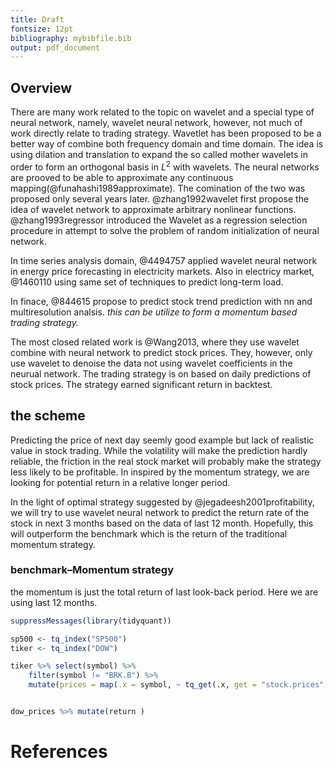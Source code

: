 ```yaml
---
title: Draft
fontsize: 12pt
bibliography: mybibfile.bib
output: pdf_document
---
```


## Overview

There are many work related to the topic on wavelet and a special type of neural network, namely, wavelet neural network, however, not much of work directly relate to trading strategy. Wavetlet has been proposed to be a better way of combine both frequency domain and time domain. The idea is using dilation and translation to expand the so called mother wavelets in order to form an orthogonal basis in $L^2$ with wavelets. The neural networks are prooved to be able to approximate any continuous mapping(@funahashi1989approximate). The comination of the two was proposed only several years later. @zhang1992wavelet first propose the idea of wavelet network to approximate arbitrary nonlinear functions. 
@zhang1993regressor introduced the Wavelet as a regression selection procedure in attempt to solve the problem of random initialization of neural network. 

In time series analysis domain, @4494757 applied wavelet neural network in energy price forecasting in electricity markets. Also in electricy market, @1460110 using same set of techniques to predict long-term load.

In finace, @844615 propose to predict stock trend prediction with nn and multiresolution analsis. _this can be utilize to form a momentum based trading strategy._

The most closed related work is @Wang2013, where they use wavelet combine with neural network to predict stock prices. They, however, only use wavelet to denoise the data not using wavelet coefficients in the neurual network. The trading strategy is on based on daily predictions of stock prices. The strategy earned significant return in backtest. 


## the scheme

Predicting the price of next day seemly good example but lack of realistic value in stock trading. While the volatility will make the prediction hardly reliable, the friction in the real stock market will probably make the strategy less likely to be profitable. In inspired by the momentum strategy, we are looking for potential return in a relative longer period. 

In the light of optimal strategy suggested by @jegadeesh2001profitability, we will try to use wavelet neural network to predict the return rate of the stock in next 3 months based on the data of last 12 month. Hopefully, this will outperform the benchmark which is the return of the traditional momentum strategy. 


### benchmark--Momentum strategy

the momentum is just the total return of last look-back period. Here we are using last 12 months. 

```r
suppressMessages(library(tidyquant))

sp500 <- tq_index("SP500")
tiker <- tq_index("DOW")

tiker %>% select(symbol) %>% 
    filter(symbol != "BRK.B") %>% 
    mutate(prices = map(.x = symbol, ~ tq_get(.x, get = "stock.prices", from = "2010-01-01", to = "2019-01-01"))) -> dow_prices


dow_prices %>% mutate(return )
```






References {#references .unnumbered}
==========
